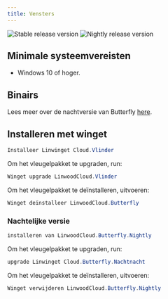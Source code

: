```yaml
---
title: Vensters
---
```


![Stable release version](https://img.shields.io/badge/dynamic/yaml?color=c4840d&label=Stable&query=%24.version&url=https%3A%2F%2Fraw.githubusercontent.com%2FLinwoodDev%2Fbutterfly%2Fstable%2Fapp%2Fpubspec.yaml&style=for-the-badge)
![Nightly release version](https://img.shields.io/badge/dynamic/yaml?color=f7d28c&label=Nightly&query=%24.version&url=https%3A%2F%2Fraw.githubusercontent.com%2FLinwoodDev%2Fbutterfly%2Fnightly%2Fapp%2Fpubspec.yaml&style=for-the-badge)


## Minimale systeemvereisten

- Windows 10 of hoger.

## Binairs

<Tabs>
<TabItem label="Stable">
  <CardGrid>
    <DownloadButton after="/downloads/post-windows" href="https://github.com/LinwoodDev/butterfly/releases/download/stable/linwood-butterfly-windows-setup-x86_64.exe" title="Setup"/>
    <DownloadButton after="/downloads/post-windows" href="https://github.com/LinwoodDev/butterfly/releases/download/stable/linwood-butterfly-windows-x86_64.zip" title="Portable"/>
  </CardGrid>
</TabItem>
<TabItem label="Nightly">
  <CardGrid>
    <DownloadButton after="/downloads/post-windows" href="https://github.com/LinwoodDev/butterfly/releases/download/nightly/linwood-butterfly-windows-setup-x86_64.exe" title="Setup"/>
    <DownloadButton after="/downloads/post-windows" href="https://github.com/LinwoodDev/butterfly/releases/download/nightly/linwood-butterfly-windows-x86_64.zip" title="Portable"/>
  </CardGrid>
</TabItem>
</Tabs>

Lees meer over de nachtversie van Butterfly [here](/community/nightly).

## Installeren met winget

```powershell
Installeer Linwinget Cloud.Vlinder
```

Om het vleugelpakket te upgraden, run:

```powershell
Winget upgrade LinwoodCloud.Vlinder
```

Om het vleugelpakket te deïnstalleren, uitvoeren:

```powershell
Winget deïnstalleer LinwoodCloud.Butterfly
```

### Nachtelijke versie

```powershell
installeren van LinwoodCloud.Butterfly.Nightly
```

Om het vleugelpakket te upgraden, run:

```powershell
upgrade Linwinget Cloud.Butterfly.Nachtnacht
```

Om het vleugelpakket te deïnstalleren, uitvoeren:

```powershell
Winget verwijderen LinwoodCloud.Butterfly.Nightly
```
